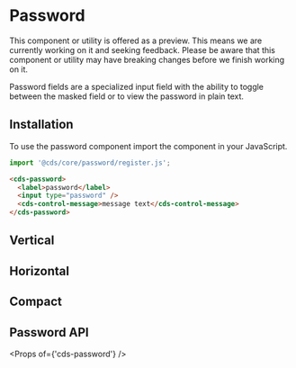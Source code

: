 
<Meta title="Forms (Preview)/Password/Getting Started" />

# Password

<cds-alert-group status="warning" cds-layout="m-b:lg">
  <cds-alert>
    This component or utility is offered as a preview. This means we are currently working on it and seeking feedback.
    Please be aware that this component or utility may have breaking changes before we finish working on it.
  </cds-alert>
</cds-alert-group>

Password fields are a specialized input field with the ability to toggle between
the masked field or to view the password in plain text.

## Installation

To use the password component import the component in your JavaScript.

```typescript
import '@cds/core/password/register.js';
```

```html
<cds-password>
  <label>password</label>
  <input type="password" />
  <cds-control-message>message text</cds-control-message>
</cds-password>
```

<Preview>
  <Story id="forms-preview-password-stories--password" />
</Preview>

## Vertical

<Preview>
  <Story id="forms-preview-password-stories--vertical" />
</Preview>

## Horizontal

<Preview>
  <Story id="forms-preview-password-stories--horizontal" />
</Preview>

## Compact

<Preview>
  <Story id="forms-preview-password-stories--compact" />
</Preview>

## Password API

<Props of={'cds-password'} />
